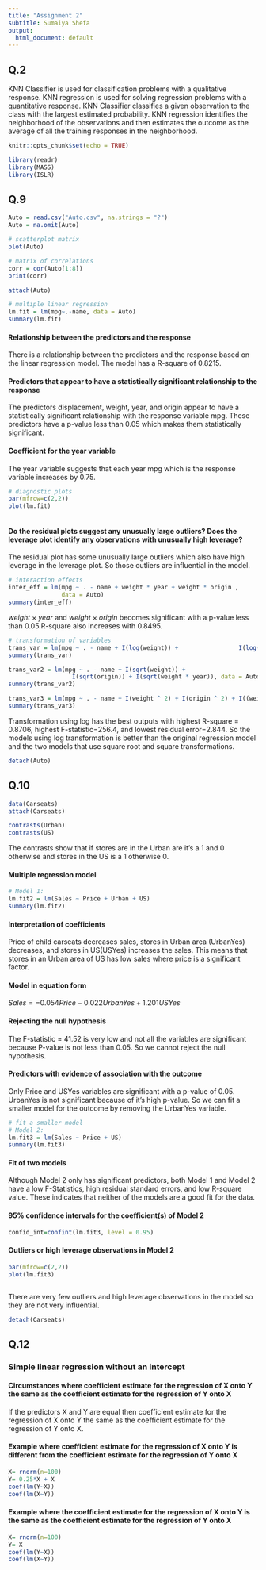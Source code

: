 ---
title: "Assignment 2"
subtitle: Sumaiya Shefa
output:
  html_document: default
---

## Q.2
KNN Classifier is used for classification problems with a qualitative response. KNN regression is used for solving regression problems with a quantitative response. KNN Classifier classifies a given observation to the class with the largest estimated probability. KNN regression identifies the neighborhood of the observations and then estimates the outcome as the average of all the training responses in the neighborhood.

```{r setup, include=FALSE}
knitr::opts_chunk$set(echo = TRUE)
```
```{r}
library(readr)
library(MASS)
library(ISLR)
```

## Q.9

```{r}
Auto = read.csv("Auto.csv", na.strings = "?")
Auto = na.omit(Auto)
```

```{r}
# scatterplot matrix
plot(Auto)
```
```{r}
# matrix of correlations
corr = cor(Auto[1:8])
print(corr)
```
```{r, message=FALSE}
attach(Auto)
```

```{r}
# multiple linear regression
lm.fit = lm(mpg~.-name, data = Auto)
summary(lm.fit)
```
#### Relationship between the predictors and the response
There is a relationship between the predictors and the response based on the linear regression model. The model has a R-square of 0.8215.

#### Predictors that appear to have a statistically significant relationship to the response
The predictors displacement, weight, year, and origin appear to have a statistically significant relationship with the response variable mpg. These predictors have a p-value less than 0.05 which makes them statistically significant.

#### Coefficient for the year variable
The year variable suggests that each year mpg which is the response variable increases by 0.75. 

```{r}
# diagnostic plots
par(mfrow=c(2,2))
plot(lm.fit)
```
```{r}
```

#### Do the residual plots suggest any unusually large outliers? Does the leverage plot identify any observations with unusually high leverage?
The residual plot has some unusually large outliers which also have high leverage in the leverage plot. So those outliers are influential in the model.

```{r}
# interaction effects
inter_eff = lm(mpg ~ . - name + weight * year + weight * origin ,
               data = Auto)
summary(inter_eff)
```
${weight}\times{year}$ and $weight\times origin$ becomes significant with a p-value less than 0.05.R-square also increases with 0.8495.
```{r}
# transformation of variables
trans_var = lm(mpg ~ . - name + I(log(weight)) +                 I(log(origin)) + I(log(weight * year)), data = Auto)
summary(trans_var)
```
```{r}
trans_var2 = lm(mpg ~ . - name + I(sqrt(weight)) +
                  I(sqrt(origin)) + I(sqrt(weight * year)), data = Auto)
summary(trans_var2)
```
```{r}
trans_var3 = lm(mpg ~ . - name + I(weight ^ 2) + I(origin ^ 2) + I((weight *year) ^ 2), data = Auto)
summary(trans_var3)
```
Transformation using log has the best outputs with highest R-square = 0.8706, highest F-statistic=256.4, and lowest residual error=2.844. So the models using log transformation is better than the original regression model and the two models that use square root and square transformations.

```{r}
detach(Auto)
```

## Q.10

```{r, message=FALSE}
data(Carseats)
attach(Carseats)

```
```{r}
contrasts(Urban)
contrasts(US)
```
The contrasts show that if stores are in the Urban are it's a 1 and 0 otherwise and stores in the US is a 1 otherwise 0.

#### Multiple regression model

```{r}
# Model 1:
lm.fit2 = lm(Sales ~ Price + Urban + US)
summary(lm.fit2)
```
#### Interpretation of coefficients
Price of child carseats decreases sales, stores in Urban area (UrbanYes) decreases, and stores in US(USYes) increases the sales.
This means that stores in an Urban area of US has low sales where price is a significant factor.

#### Model in equation form

$Sales = -0.054Price -0.022UrbanYes + 1.201USYes$

#### Rejecting the null hypothesis
The F-statistic = 41.52 is very low and not all the variables are significant because P-value is not less than 0.05. So we cannot reject the null hypothesis.

#### Predictors with evidence of association with the outcome
Only Price and USYes variables are significant with a p-value of 0.05. UrbanYes is not significant because of it's high p-value. So we can fit a smaller model for the outcome by removing the UrbanYes variable.

```{r}
# fit a smaller model
# Model 2:
lm.fit3 = lm(Sales ~ Price + US)
summary(lm.fit3)
```

#### Fit of two models
Although Model 2 only has significant predictors, both Model 1 and Model 2 have a low F-Statistics, high residual standard errors, and low R-square value. These indicates that neither of the models are a good fit for the data.

#### 95% confidence intervals for the coefficient(s) of Model 2

```{r}
confid_int=confint(lm.fit3, level = 0.95)
```
#### Outliers or high leverage observations in Model 2
```{r}
par(mfrow=c(2,2))
plot(lm.fit3)
```
```{r}

```
There are very few outliers and high leverage observations in the model so they are not very influential. 

```{r}
detach(Carseats)
```

## Q.12

### Simple linear regression without an intercept

#### Circumstances where coefficient estimate for the regression of X onto Y the same as the coefficient estimate for the regression of Y onto X
If the predictors X and Y are equal then coefficient estimate for the regression of X onto Y the same as the coefficient estimate for the regression of Y onto X.

#### Example where coefficient estimate for the regression of X onto Y is different from the coefficient estimate for the regression of Y onto X
```{r}
X= rnorm(n=100)
Y= 0.25*X + X
coef(lm(Y~X))
coef(lm(X~Y))
```


#### Example where the coefficient estimate for the regression of X onto Y is the same as the coefficient estimate for the regression of Y onto X
```{r}
X= rnorm(n=100)
Y= X
coef(lm(Y~X))
coef(lm(X~Y))
```